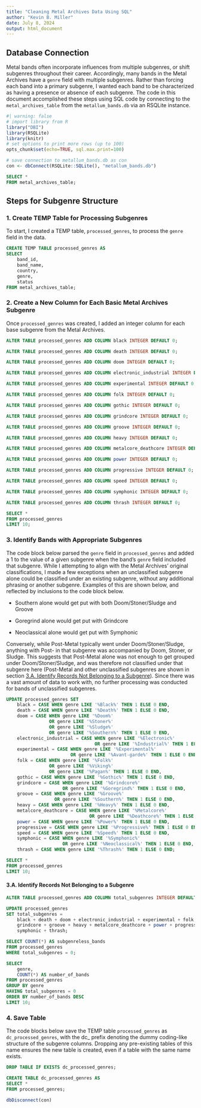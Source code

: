 ```yaml
---
title: "Cleaning Metal Archives Data Using SQL"
author: "Kevin B. Miller"
date: July 8, 2024
output: html_document
---
```


## Database Connection

Metal bands often incorporate influences from multiple subgenres, or shift subgenres throughout their career. Accordingly, many bands in the Metal Archives have a `genre` field with multiple subgenres. Rather than forcing each band into a primary subgenre, I wanted each band to be characterized as having a presence or absence of each subgenre. The code in this document accomplished these steps using SQL code by connecting to the `metal_archives_table` from the `metallum_bands.db` via an RSQLite instance.

```r
#| warning: false
# import library from R
library("DBI")
library(RSQLite)
library(knitr)
# set options to print more rows (up to 100)
opts_chunk$set(echo=TRUE, sql.max.print=100)
```

```r
# save connection to metallum_bands.db as con
con <- dbConnect(RSQLite::SQLite(), "metallum_bands.db")
```

```sql
SELECT * 
FROM metal_archives_table;
```

## Steps for Subgenre Structure

### 1. Create TEMP Table for Processing Subgenres

To start, I created a TEMP table, `processed_genres`, to process the `genre` field in the data.

```sql
CREATE TEMP TABLE processed_genres AS
SELECT 
    band_id, 
    band_name,
    country,
    genre, 
    status
FROM metal_archives_table;
```

### 2. Create a New Column for Each Basic Metal Archives Subgenre

Once `processed_genres` was created, I added an integer column for each base subgenre from the Metal Archives.

```sql
ALTER TABLE processed_genres ADD COLUMN black INTEGER DEFAULT 0;
```

```sql
ALTER TABLE processed_genres ADD COLUMN death INTEGER DEFAULT 0;
```

```sql
ALTER TABLE processed_genres ADD COLUMN doom INTEGER DEFAULT 0;
```

```sql
ALTER TABLE processed_genres ADD COLUMN electronic_industrial INTEGER DEFAULT 0;
```

```sql
ALTER TABLE processed_genres ADD COLUMN experimental INTEGER DEFAULT 0;
```

```sql
ALTER TABLE processed_genres ADD COLUMN folk INTEGER DEFAULT 0;
```

```sql
ALTER TABLE processed_genres ADD COLUMN gothic INTEGER DEFAULT 0;
```

```sql
ALTER TABLE processed_genres ADD COLUMN grindcore INTEGER DEFAULT 0;
```

```sql
ALTER TABLE processed_genres ADD COLUMN groove INTEGER DEFAULT 0;
```

```sql
ALTER TABLE processed_genres ADD COLUMN heavy INTEGER DEFAULT 0;
```

```sql
ALTER TABLE processed_genres ADD COLUMN metalcore_deathcore INTEGER DEFAULT 0;
```

```sql
ALTER TABLE processed_genres ADD COLUMN power INTEGER DEFAULT 0;
```

```sql
ALTER TABLE processed_genres ADD COLUMN progressive INTEGER DEFAULT 0;
```

```sql
ALTER TABLE processed_genres ADD COLUMN speed INTEGER DEFAULT 0;
```

```sql
ALTER TABLE processed_genres ADD COLUMN symphonic INTEGER DEFAULT 0;
```

```sql
ALTER TABLE processed_genres ADD COLUMN thrash INTEGER DEFAULT 0;
```

```sql
SELECT * 
FROM processed_genres
LIMIT 10;
```

### 3. Identify Bands with Appropriate Subgenres

The code block below parsed the `genre` field in `processed_genres` and added a 1 to the value of a given subgenre when the band's `genre` field included that subgenre. While I attempting to align with the Metal Archives' original classifications, I made a few exceptions when an unclassified subgenre alone could be classified under an existing subgenre, without any additional phrasing or another subgenre. Examples of this are shown below, and reflected by inclusions to the code block below.

-   Southern alone would get put with both Doom/Stoner/Sludge and Groove

-   Goregrind alone would get put with Grindcore

-   Neoclassical alone would get put with Symphonic

Conversely, while Post-Metal typically went under Doom/Stoner/Sludge, anything with Post- in that subgenre was accompanied by Doom, Stoner, or Sludge. This suggests that Post-Metal alone was not enough to get grouped under Doom/Stoner/Sludge, and was therefore not classified under that subgenre here (Post-Metal and other unclassified subgenres are shown in section [3.A. Identify Records Not Belonging to a Subgenre]). Since there was a vast amount of data to work with, no further processing was conducted for bands of unclassified subgenres.

```sql
UPDATE processed_genres SET
    black = CASE WHEN genre LIKE '%Black%' THEN 1 ELSE 0 END,
    death = CASE WHEN genre LIKE '%Death%' THEN 1 ELSE 0 END,
    doom = CASE WHEN genre LIKE '%Doom%' 
                OR genre LIKE '%Stoner%' 
                OR genre LIKE '%Sludge%' 
                OR genre LIKE '%Southern%' THEN 1 ELSE 0 END,
    electronic_industrial = CASE WHEN genre LIKE '%Electronic%' 
                                 OR genre LIKE '%Industrial%' THEN 1 ELSE 0 END,
    experimental = CASE WHEN genre LIKE '%Experimental%' 
                        OR genre LIKE '%Avant-garde%' THEN 1 ELSE 0 END,
    folk = CASE WHEN genre LIKE '%Folk%' 
                OR genre LIKE '%Viking%'
                OR genre LIKE '%Pagan%' THEN 1 ELSE 0 END,
    gothic = CASE WHEN genre LIKE '%Gothic%' THEN 1 ELSE 0 END,
    grindcore = CASE WHEN genre LIKE '%Grindcore%' 
                     OR genre LIKE '%Goregrind%' THEN 1 ELSE 0 END,
    groove = CASE WHEN genre LIKE '%Groove%' 
                  OR genre LIKE '%Southern%' THEN 1 ELSE 0 END,
    heavy = CASE WHEN genre LIKE '%Heavy%' THEN 1 ELSE 0 END,
    metalcore_deathcore = CASE WHEN genre LIKE '%Metalcore%' 
                               OR genre LIKE '%Deathcore%' THEN 1 ELSE 0 END,
    power = CASE WHEN genre LIKE '%Power%' THEN 1 ELSE 0 END,
    progressive = CASE WHEN genre LIKE '%Progressive%' THEN 1 ELSE 0 END,
    speed = CASE WHEN genre LIKE '%Speed%' THEN 1 ELSE 0 END,
    symphonic = CASE WHEN genre LIKE '%Symphonic%' 
                     OR genre LIKE '%Neoclassical%' THEN 1 ELSE 0 END,
    thrash = CASE WHEN genre LIKE '%Thrash%' THEN 1 ELSE 0 END;
```

```sql
SELECT * 
FROM processed_genres
LIMIT 10;
```

#### 3.A. Identify Records Not Belonging to a Subgenre

```sql
ALTER TABLE processed_genres ADD COLUMN total_subgenres INTEGER DEFAULT 0;
```

```sql
UPDATE processed_genres
SET total_subgenres = 
    black + death + doom + electronic_industrial + experimental + folk +  gothic + 
    grindcore + groove + heavy + metalcore_deathcore + power + progressive + speed + 
    symphonic + thrash;
```

```sql
SELECT COUNT(*) AS subgenreless_bands 
FROM processed_genres
WHERE total_subgenres = 0;
```

```sql
SELECT 
    genre, 
    COUNT(*) AS number_of_bands
FROM processed_genres
GROUP BY genre
HAVING total_subgenres = 0
ORDER BY number_of_bands DESC
LIMIT 10;
```

### 4. Save Table

The code blocks below save the TEMP table `processed_genres` as `dc_processed_genres`, with the dc\_ prefix denoting the dummy coding-like structure of the subgenre columns. Dropping any pre-existing tables of this name ensures the new table is created, even if a table with the same name exists.

```sql
DROP TABLE IF EXISTS dc_processed_genres;
```

```sql
CREATE TABLE dc_processed_genres AS 
SELECT * 
FROM processed_genres;
```

```r
dbDisconnect(con)
```